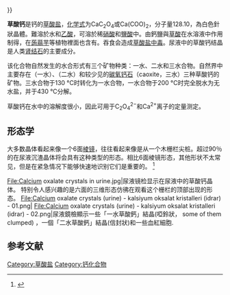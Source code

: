 {{Chembox
|   Name = 草酸钙
|   ImageFile = Calcium oxalate resonance.png
|   ImageSize = 300px
|   ImageName = 草酸钙
|   IUPACName = calcium ethanedioate
| Section1 = {{Chembox Identifiers
| CASNo = 25454-23-3
| CASNo_Ref = {{cascite|changed|??}}
| CASNo1 = 5794-28-5 
| CASNo1_Comment =  (monohydrate)

| CASNo1_Ref = {{cascite|correct|??}}
| CASNo2 = 7236-42-2 
| CASNo2_Comment =  (dihydrate)

| CASNo2_Ref = {{cascite|changed|??}}
| CASNo3 = 192389-49-4 
| CASNo3_Comment =  (trihydrate)

| CASNo3_Ref = {{cascite|changed|??}}
|    ChemSpiderID_Ref  = {{chemspidercite|correct|chemspider}}|  ChemSpiderID  =  30549
|  InChI  =  1/C2H2O4.Ca/c3-1(4)2(5)6;/h(H,3,4)(H,5,6);/q;+2/p-2
|  InChIKey  =  QXDMQSPYEZFLGF-NUQVWONBAM
|  SMILES  =  C(=O)(C(=O)[O-])[O-].[Ca+2]
|  StdInChI_Ref  = {{stdinchicite|correct|chemspider}}|  StdInChI  =  1S/C2H2O4.Ca/c3-1(4)2(5)6;/h(H,3,4)(H,5,6);/q;+2/p-2
|  StdInChIKey_Ref  = {{stdinchicite|correct|chemspider}}|  StdInChIKey  =  QXDMQSPYEZFLGF-UHFFFAOYSA-L
|    PubChem  =  16212978
|  ChEBI_Ref  = {{ebicite|correct|EBI}}|  ChEBI  =  60579

}}
|   Section2 = {{ Chembox Properties
|   Formula = CaC<sub>2</sub>O<sub>4</sub>
|   MolarMass = （无水）128.10 
|   Appearance = 无色固体
|   Density = 2.2 g/cm³，无水<br />2.2 g/cm³，一水
|   Solubility = 0.00067 g/100 ml (20 °C)
|   MeltingPt = 分解
}}
}}

'''草酸钙'''是钙的[[草酸盐|草酸盐]]，[[化学式|化学式]]为CaC<sub>2</sub>O<sub>4</sub>或Ca(COO)<sub>2</sub>，分子量128.10，為白色針狀晶體。難溶於水和[[乙酸|乙酸]]，可溶於稀[[硝酸|硝酸]]和[[鹽酸|鹽酸]]中。由鈣鹽與[[草酸|草酸]]在水溶液中作用制得，在[[蒟蒻芋|蒟蒻芋]]等植物裡面也含有。吞食会造成[[草酸盐中毒|草酸盐中毒]]。尿液中的草酸钙结晶是人类[[肾结石|肾结石]]的主要成分。

该化合物自然发生的水合形式有三个矿物种类：一水、二水和三水合物。自然界中主要存在{{link-en|草酸钙石|whewellite }}（一水）、{{link-en|水草酸钙石|weddellite}}（二水）和较少见的[[碳氧钙石|碳氧钙石]]（caoxite，三水）三种草酸钙的矿物。三水合物于130 °C时转化为一水合物，一水合物于200 °C时完全脱水为无水盐，并于430 °C分解。

草酸钙在水中的溶解度很小，因此可用于C<sub>2</sub>O<sub>4</sub><sup>2−</sup>和Ca<sup>2+</sup>离子的定量测定。

== 形态学 ==
大多数晶体看起来像一个6面[[棱镜|棱镜]]，往往看起来像是从一个木栅栏尖桩。超过90％的在尿液沉渣晶体将会具有这种类型的形态。相比6面棱镜形态，其他形状不太常见，但是在紧急情况下能够快速地识别它们是重要的。
<ref>{{cite web | url = http://www.vet.uga.edu/vpp/clerk/Torres/ | title = Clinical Pathology of Ethylene Glycol Toxicosis | accessdate = 2012-05-17 | archiveurl = https://web.archive.org/web/20120502123833/http://www.vet.uga.edu/vpp/clerk/Torres | archivedate =2012-05-02| deadurl = yes }}</ref>
<gallery>
File:Calcium oxalate crystals in urine.jpg|尿液镜检显示在尿液中的草酸钙晶体。 特别令人感兴趣的是六面的三维形态仿彿在观看这个栅栏的顶部出现的形态。
File:Calcium oxalate crystals (urine) - kalsiyum oksalat kristalleri (idrar) - 01.png|
File:Calcium oxalate crystals (urine) - kalsiyum oksalat kristalleri (idrar) - 02.png|尿液鏡檢顯示一些「一水草酸鈣」結晶(啞鈴狀， some of them clumped) ，一個「二水草酸鈣」結晶(信封狀)和一些血紅細胞.
</gallery>

== 参考文献 ==
{{reflist}}

{{鈣化合物}}
{{草酸盐}}
{{Authority control}}
[[Category:草酸盐|Category:草酸盐]]
[[Category:钙化合物|Category:钙化合物]]